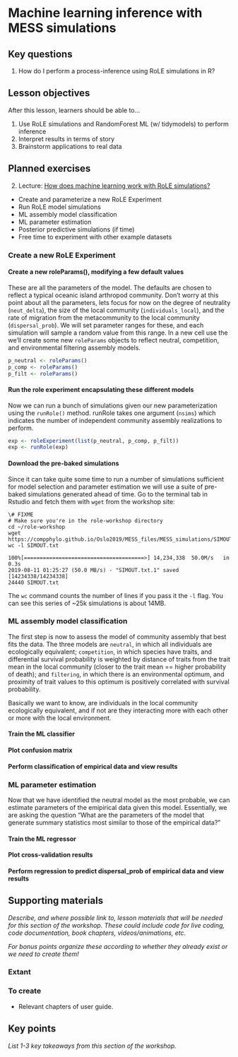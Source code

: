 # Machine learning inference with MESS simulations

## Key questions

1. How do I perform a process-inference using RoLE simulations in R?

## Lesson objectives

After this lesson, learners should be able to...

1. Use RoLE simulations and RandomForest ML (w/ tidymodels) to perform inference
1. Interpret results in terms of story
1. Brainstorm applications to real data

## Planned exercises

2. Lecture: [How does machine learning work with RoLE simulations?](https://docs.google.com/presentation/d/17vOgbzpcYFPT7Tbo4EWBK_A-nJ82_kCU9dpMhrEWQkE/edit#slide=id.g3fc652ed98_0_30)

* Create and parameterize a new RoLE Experiment
* Run RoLE model simulations
* ML assembly model classification
* ML parameter estimation
* Posterior predictive simulations (if time)
* Free time to experiment with other example datasets

### Create a new RoLE Experiment
#### Create a new roleParams(), modifying a few default values
These are all the parameters of the model. The defaults are chosen to reflect
a typical oceanic island arthropod community. Don't worry at this point about
all the parameters, lets focus for now on the degree of neutrality (`neut_delta`), the
size of the local community (`individuals_local`), and the rate of migration from the metacommunity
to the local community (`dispersal_prob`). We will set parameter ranges for these, and each
simulation will sample a random value from this range. In a new cell use the
we'll create some new `roleParams` objects to reflect neutral, competition, and
environmental filtering assembly models.

```r
p_neutral <- roleParams()
p_comp <- roleParams()
p_filt <- roleParams()
```
#### Run the role experiment encapsulating these different models
Now we can run a bunch of simulations given our new parameterization using the
`runRole()` method. runRole takes one argument (`nsims`) which indicates the number
of independent community assembly realizations to perform.

```r
exp <- roleExperiment(list(p_neutral, p_comp, p_filt))
exp <- runRole(exp)
```

#### Download the pre-baked simulations
Since it can take quite some time to run a number of simulations sufficient for
model selection and parameter estimation we will use a suite of pre-baked
simulations generated ahead of time. Go to the terminal tab in Rstudio and fetch
them with `wget` from the workshop site:
```
\# FIXME
# Make sure you're in the role-workshop directory
cd ~/role-workshop
wget https://compphylo.github.io/Oslo2019/MESS_files/MESS_simulations/SIMOUT.txt
wc -l SIMOUT.txt
```
    100%[======================================>] 14,234,338  50.0M/s   in 0.3s
    2019-08-11 01:25:27 (50.0 MB/s) - "SIMOUT.txt.1" saved [14234338/14234338]
    24440 SIMOUT.txt

:::{.callout-note}
The `wc` command counts the number of lines if you pass it the `-l` flag.
You can see this series of ~25k simulations is about 14MB.
:::

### ML assembly model classification
The first step is now to assess the model of community assembly that best
fits the data. The three models are `neutral`, in which all individuals are
ecologically equivalent; `competition`, in which species have traits, and
differential survival probability is weighted by distance of traits from
the trait mean in the local community (closer to the trait mean == higher
probability of death); and `filtering`, in which there is an environmental
optimum, and proximity of trait values to this optimum is positively
correlated with survival probability.

Basically we want to know, are individuals in the local community ecologically
equivalent, and if not are they interacting more with each other or more
with the local environment.

#### Train the ML classifier
#### Plot confusion matrix
#### Perform classification of empirical data and view results

### ML parameter estimation
Now that we have identified the neutral model as the most probable, we can
estimate parameters of the emipirical data given this model. Essentially,
we are asking the question "What are the parameters of the model that
generate summary statistics most similar to those of the empirical data?"

#### Train the ML regressor
#### Plot cross-validation results
#### Perform regression to predict dispersal_prob of empirical data and view results

## Supporting materials

_Describe, and where possible link to, lesson materials that will be needed for this section of the workshop. These could include code for live coding, code documentation, book chapters, videos/animations, etc._

_For bonus points organize these according to whether they already exist or we need to create them!_

### Extant

### To create

* Relevant chapters of user guide.

## Key points

_List 1-3 key takeaways from this section of the workshop._
